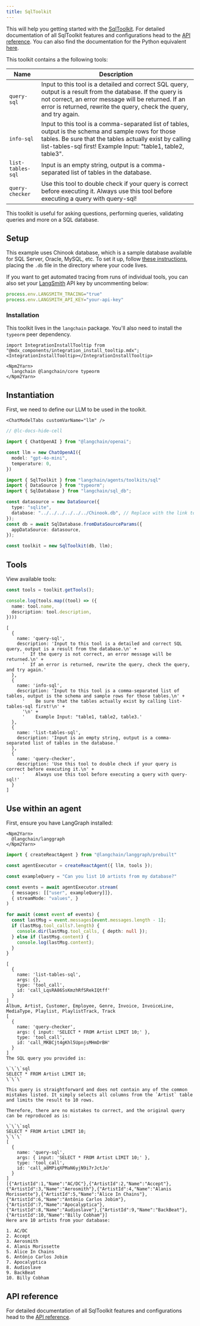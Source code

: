 ```yaml
---
title: SqlToolkit
---
```


This will help you getting started with the [SqlToolkit](/oss/javascript/concepts/tools/#toolkits). For detailed documentation of all SqlToolkit features and configurations head to the [API reference](https://api.js.langchain.com/classes/langchain.agents_toolkits_sql.SqlToolkit.html). You can also find the documentation for the Python equivalent [here](https://python.langchain.com/docs/integrations/toolkits/sql_database/).

This toolkit contains a the following tools:

| Name              | Description                                                                                                                                                                                                                               |
|-------------------|-------------------------------------------------------------------------------------------------------------------------------------------------------------------------------------------------------------------------------------------|
| `query-sql`       | Input to this tool is a detailed and correct SQL query, output is a result from the database. If the query is not correct, an error message will be returned. If an error is returned, rewrite the query, check the query, and try again. |
| `info-sql`        | Input to this tool is a comma-separated list of tables, output is the schema and sample rows for those tables. Be sure that the tables actually exist by calling list-tables-sql first! Example Input: "table1, table2, table3".          |
| `list-tables-sql` | Input is an empty string, output is a comma-separated list of tables in the database.                                                                                                                                                     |
| `query-checker`   | Use this tool to double check if your query is correct before executing it. Always use this tool before executing a query with query-sql!                                                                                                 |

This toolkit is useful for asking questions, performing queries, validating queries and more on a SQL database.

## Setup

This example uses Chinook database, which is a sample database available for SQL Server, Oracle, MySQL, etc. To set it up, follow [these instructions](https://database.guide/2-sample-databases-sqlite/), placing the `.db` file in the directory where your code lives.

If you want to get automated tracing from runs of individual tools, you can also set your [LangSmith](https://docs.smith.langchain.com/) API key by uncommenting below:

```typescript
process.env.LANGSMITH_TRACING="true"
process.env.LANGSMITH_API_KEY="your-api-key"
```

### Installation

This toolkit lives in the `langchain` package. You'll also need to install the `typeorm` peer dependency.

```{=mdx}
import IntegrationInstallTooltip from "@mdx_components/integration_install_tooltip.mdx";
<IntegrationInstallTooltip></IntegrationInstallTooltip>

<Npm2Yarn>
  langchain @langchain/core typeorm
</Npm2Yarn>
```
## Instantiation

First, we need to define our LLM to be used in the toolkit.

```{=mdx}
<ChatModelTabs customVarName="llm" />
```
```typescript
// @lc-docs-hide-cell

import { ChatOpenAI } from "@langchain/openai";

const llm = new ChatOpenAI({
  model: "gpt-4o-mini",
  temperature: 0,
})
```


```typescript
import { SqlToolkit } from "langchain/agents/toolkits/sql"
import { DataSource } from "typeorm";
import { SqlDatabase } from "langchain/sql_db";

const datasource = new DataSource({
  type: "sqlite",
  database: "../../../../../../Chinook.db", // Replace with the link to your database
});
const db = await SqlDatabase.fromDataSourceParams({
  appDataSource: datasource,
});

const toolkit = new SqlToolkit(db, llm);
```

## Tools

View available tools:


```typescript
const tools = toolkit.getTools();

console.log(tools.map((tool) => ({
  name: tool.name,
  description: tool.description,
})))
```
```output
[
  {
    name: 'query-sql',
    description: 'Input to this tool is a detailed and correct SQL query, output is a result from the database.\n' +
      '  If the query is not correct, an error message will be returned.\n' +
      '  If an error is returned, rewrite the query, check the query, and try again.'
  },
  {
    name: 'info-sql',
    description: 'Input to this tool is a comma-separated list of tables, output is the schema and sample rows for those tables.\n' +
      '    Be sure that the tables actually exist by calling list-tables-sql first!\n' +
      '\n' +
      '    Example Input: "table1, table2, table3.'
  },
  {
    name: 'list-tables-sql',
    description: 'Input is an empty string, output is a comma-separated list of tables in the database.'
  },
  {
    name: 'query-checker',
    description: 'Use this tool to double check if your query is correct before executing it.\n' +
      '    Always use this tool before executing a query with query-sql!'
  }
]
```
## Use within an agent

First, ensure you have LangGraph installed:

```{=mdx}
<Npm2Yarn>
  @langchain/langgraph
</Npm2Yarn>
```
```typescript
import { createReactAgent } from "@langchain/langgraph/prebuilt"

const agentExecutor = createReactAgent({ llm, tools });
```


```typescript
const exampleQuery = "Can you list 10 artists from my database?"

const events = await agentExecutor.stream(
  { messages: [["user", exampleQuery]]},
  { streamMode: "values", }
)

for await (const event of events) {
  const lastMsg = event.messages[event.messages.length - 1];
  if (lastMsg.tool_calls?.length) {
    console.dir(lastMsg.tool_calls, { depth: null });
  } else if (lastMsg.content) {
    console.log(lastMsg.content);
  }
}
```
```output
[
  {
    name: 'list-tables-sql',
    args: {},
    type: 'tool_call',
    id: 'call_LqsRA86SsKmzhRfSRekIQtff'
  }
]
Album, Artist, Customer, Employee, Genre, Invoice, InvoiceLine, MediaType, Playlist, PlaylistTrack, Track
[
  {
    name: 'query-checker',
    args: { input: 'SELECT * FROM Artist LIMIT 10;' },
    type: 'tool_call',
    id: 'call_MKBCjt4gKhl5UpnjsMHmDrBH'
  }
]
The SQL query you provided is:

\`\`\`sql
SELECT * FROM Artist LIMIT 10;
\`\`\`

This query is straightforward and does not contain any of the common mistakes listed. It simply selects all columns from the `Artist` table and limits the result to 10 rows. 

Therefore, there are no mistakes to correct, and the original query can be reproduced as is:

\`\`\`sql
SELECT * FROM Artist LIMIT 10;
\`\`\`
[
  {
    name: 'query-sql',
    args: { input: 'SELECT * FROM Artist LIMIT 10;' },
    type: 'tool_call',
    id: 'call_a8MPiqXPMaN6yjN9i7rJctJo'
  }
]
[{"ArtistId":1,"Name":"AC/DC"},{"ArtistId":2,"Name":"Accept"},{"ArtistId":3,"Name":"Aerosmith"},{"ArtistId":4,"Name":"Alanis Morissette"},{"ArtistId":5,"Name":"Alice In Chains"},{"ArtistId":6,"Name":"Antônio Carlos Jobim"},{"ArtistId":7,"Name":"Apocalyptica"},{"ArtistId":8,"Name":"Audioslave"},{"ArtistId":9,"Name":"BackBeat"},{"ArtistId":10,"Name":"Billy Cobham"}]
Here are 10 artists from your database:

1. AC/DC
2. Accept
3. Aerosmith
4. Alanis Morissette
5. Alice In Chains
6. Antônio Carlos Jobim
7. Apocalyptica
8. Audioslave
9. BackBeat
10. Billy Cobham
```
## API reference

For detailed documentation of all SqlToolkit features and configurations head to the [API reference](https://api.js.langchain.com/classes/langchain.agents_toolkits_sql.SqlToolkit.html).
